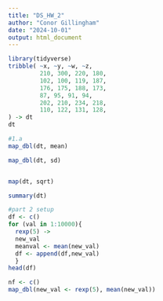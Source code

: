 ```yaml
---
title: "DS_HW_2"
author: "Conor Gillingham"
date: "2024-10-01"
output: html_document
---
```


```r
library(tidyverse)
tribble( ~x, ~y, ~w, ~z,
         210, 300, 220, 180,
         102, 100, 119, 187,
         176, 175, 188, 173,
         87, 95, 91, 94,
         202, 210, 234, 218,
         110, 122, 131, 128,
) -> dt
dt
```

```r
#1.a
map_dbl(dt, mean)

map_dbl(dt, sd)


map(dt, sqrt)

summary(dt)
```

```r
#part 2 setup
df <- c()
for (val in 1:10000){
  rexp(5) -> 
  new_val
  meanval <- mean(new_val)
  df <- append(df,new_val)
  }
head(df)
```

```r
nf <- c()
map_dbl(new_val <- rexp(5), mean(new_val))

```
